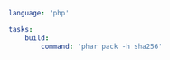 ```yaml title="<project>/moon.yml" {5}
language: 'php'

tasks:
	build:
		command: 'phar pack -h sha256'
```
